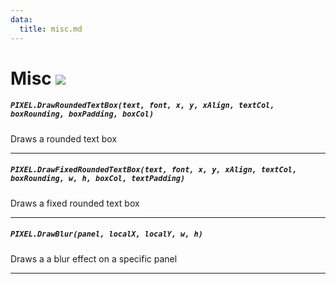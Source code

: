 ```yaml
---
data:
  title: misc.md
---
```


# Misc ![](https://github.com/Pulsar-Dev/documentation/blob/main/public/client.png)

##### `PIXEL.DrawRoundedTextBox(text, font, x, y, xAlign, textCol, boxRounding, boxPadding, boxCol)`
  Draws a rounded text box

---
##### `PIXEL.DrawFixedRoundedTextBox(text, font, x, y, xAlign, textCol, boxRounding, w, h, boxCol, textPadding)`
  Draws a fixed rounded text box

---
##### `PIXEL.DrawBlur(panel, localX, localY, w, h)`
  Draws a a blur effect on a specific panel

---